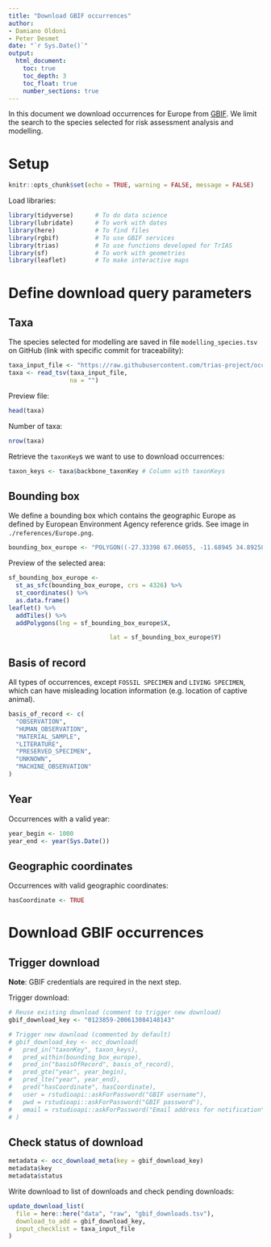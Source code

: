 ```yaml
---
title: "Download GBIF occurrences"
author:
- Damiano Oldoni
- Peter Desmet
date: "`r Sys.Date()`"
output:
  html_document:
    toc: true
    toc_depth: 3
    toc_float: true
    number_sections: true
---
```


In this document we download occurrences for Europe from [GBIF](https://www.gbif.org). We limit the search to the species selected for risk assessment analysis and modelling.

# Setup

```r
knitr::opts_chunk$set(echo = TRUE, warning = FALSE, message = FALSE)
```

Load libraries:

```r
library(tidyverse)      # To do data science
library(lubridate)      # To work with dates
library(here)           # To find files
library(rgbif)          # To use GBIF services
library(trias)          # To use functions developed for TrIAS
library(sf)             # To work with geometries
library(leaflet)        # To make interactive maps
```

# Define download query parameters

## Taxa

The species selected for modelling are saved in file `modelling_species.tsv` on GitHub (link with specific commit for traceability):

```r
taxa_input_file <- "https://raw.githubusercontent.com/trias-project/occ-cube-alien/b22225d4eddb3bc6916f387c5a0d6dac3a38a90e/references/modelling_species.tsv"
taxa <- read_tsv(taxa_input_file,
                 na = "")
```

Preview file:

```r
head(taxa)
```
Number of taxa:

```r
nrow(taxa)
```

Retrieve the `taxonKey`s we want to use to download occurrences:

```r
taxon_keys <- taxa$backbone_taxonKey # Column with taxonKeys
```

## Bounding box

We define a bounding box which contains the geographic Europe as defined by European Environment Agency reference grids. See image in `./references/Europe.png`.

```r
bounding_box_europe <- "POLYGON((-27.33398 67.06055, -11.68945 34.89258, 24.3457 29.0918, 40.86914 33.83789, 45.90088 37.02393, 43.1543 48.7793, 37.79297 57.12891, 34.27734 75.76172, -15.99609 76.46484, -27.33398 67.06055))"
```

Preview of the selected area:

```r
sf_bounding_box_europe <- 
  st_as_sfc(bounding_box_europe, crs = 4326) %>%
  st_coordinates() %>%
  as.data.frame()
leaflet() %>%
  addTiles() %>%
  addPolygons(lng = sf_bounding_box_europe$X, 

                            lat = sf_bounding_box_europe$Y)
```

## Basis of record

All types of occurrences, except `FOSSIL SPECIMEN` and `LIVING SPECIMEN`, which can have misleading location information (e.g. location of captive animal).

```r
basis_of_record <- c(
  "OBSERVATION", 
  "HUMAN_OBSERVATION",
  "MATERIAL_SAMPLE", 
  "LITERATURE", 
  "PRESERVED_SPECIMEN", 
  "UNKNOWN", 
  "MACHINE_OBSERVATION"
)
```

## Year

Occurrences with a valid year:

```r
year_begin <- 1000
year_end <- year(Sys.Date())
```

## Geographic coordinates

Occurrences with valid geographic coordinates:

```r
hasCoordinate <- TRUE
```

# Download GBIF occurrences

## Trigger download

**Note**: GBIF credentials are required in the next step. 

Trigger download:

```r
# Reuse existing download (comment to trigger new download)
gbif_download_key <- "0123859-200613084148143"

# Trigger new download (commented by default)
# gbif_download_key <- occ_download(
#   pred_in("taxonKey", taxon_keys),
#   pred_within(bounding_box_europe),
#   pred_in("basisOfRecord", basis_of_record),
#   pred_gte("year", year_begin),
#   pred_lte("year", year_end),
#   pred("hasCoordinate", hasCoordinate),
#   user = rstudioapi::askForPassword("GBIF username"),
#   pwd = rstudioapi::askForPassword("GBIF password"),
#   email = rstudioapi::askForPassword("Email address for notification")
# )
```

## Check status of download

```r
metadata <- occ_download_meta(key = gbif_download_key)
metadata$key
metadata$status
```

Write download to list of downloads and check pending downloads:

```r
update_download_list(
  file = here::here("data", "raw", "gbif_downloads.tsv"), 
  download_to_add = gbif_download_key, 
  input_checklist = taxa_input_file
)
```
